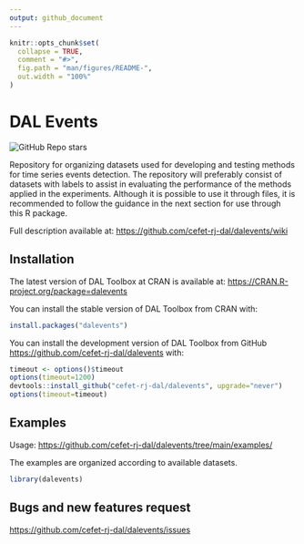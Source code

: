 ```yaml
---
output: github_document
---
```


<!-- README.md is generated from README.Rmd. Please edit that file -->

```r
knitr::opts_chunk$set(
  collapse = TRUE,
  comment = "#>",
  fig.path = "man/figures/README-",
  out.width = "100%"
)
```

# DAL Events

<!-- badges: start -->
![GitHub Repo stars](https://cranlogs.r-pkg.org/badges/dalevents)
<!-- badges: end -->


Repository for organizing datasets used for developing and testing methods for time series events detection. The repository will preferably consist of datasets with labels to assist in evaluating the performance of the methods applied in the experiments. Although it is possible to use it through files, it is recommended to follow the guidance in the next section for use through this R package.

Full description available at: <https://github.com/cefet-rj-dal/dalevents/wiki> 

## Installation

The latest version of DAL Toolbox at CRAN is available at:
<https://CRAN.R-project.org/package=dalevents>

You can install the stable version of DAL Toolbox from CRAN with:

``` r
install.packages("dalevents")
```

You can install the development version of DAL Toolbox from GitHub [https://github.com/cefet-rj-dal/dalevents](https://github.com/cefet-rj-dal/dalevents) with:

``` r
timeout <- options()$timeout
options(timeout=1200)
devtools::install_github("cefet-rj-dal/dalevents", upgrade="never")
options(timeout=timeout)
```
## Examples

Usage: <https://github.com/cefet-rj-dal/dalevents/tree/main/examples/>


The examples are organized according to available datasets. 


```r
library(dalevents)
```


## Bugs and new features request
<https://github.com/cefet-rj-dal/dalevents/issues>

